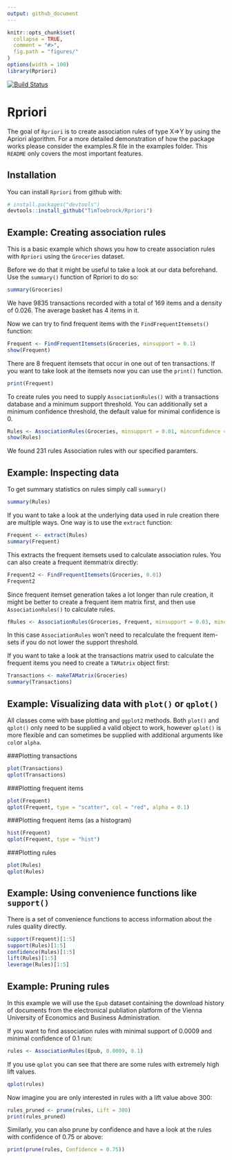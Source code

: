 ```yaml
---
output: github_document
---
```


<!-- README.md is generated from README.Rmd. Please edit that file -->

```r
knitr::opts_chunk$set(
  collapse = TRUE,
  comment = "#>",
  fig.path = "figures/"
)
options(width = 100)
library(Rpriori)
```
[![Build Status](https://travis-ci.org/TimToebrock/Rpriori.svg?branch=master)](https://travis-ci.org/TimToebrock/Rpriori)


# Rpriori

The goal of `Rpriori` is to create association rules of type X=>Y by using the Apriori algorithm. For a more detailed demonstration of how the package works please consider the examples.R file in the examples folder. This `README` only covers the most important features.

## Installation

You can install `Rpriori` from github with:

```r
# install.packages("devtools")
devtools::install_github("TimToebrock/Rpriori")
```

## Example: Creating association rules

This is a basic example which shows you how to create association rules with `Rpriori` using the `Groceries` dataset.

Before we do that it might be useful to take a look at our data beforehand.
Use the `summary()` function of Rpriori to do so:

```r
summary(Groceries)
```

We have 9835 transactions recorded with a total of 169 items and a density of 0.026. The average basket has 4 items in it.

Now we can try to find frequent items with the `FindFrequentItemsets()` function:

```r
Frequent <- FindFrequentItemsets(Groceries, minsupport = 0.1)
show(Frequent)
```

There are 8 frequent itemsets that occur in one out of ten transactions. 
If you want to take look at the itemsets now you can use the `print()` function.

```r
print(Frequent)
```

To create rules you need to supply `AssociationRules()` with a transactions database and a minimum support threshold. 
You can additionally set a minimum confidence threshold, the default value for minimal confidence is 0.

```r
Rules <- AssociationRules(Groceries, minsupport = 0.01, minconfidence = 0.2)
show(Rules)
```
We found 231 rules Association rules with our specified paramters.

## Example: Inspecting data

To get summary statistics on rules simply call `summary()`
```r
summary(Rules)
```

If you want to take a look at the underlying data used in rule creation there are multiple ways. One way is to use the `extract` function:
```r
Frequent <- extract(Rules)
summary(Frequent)
```

This extracts the frequent itemsets used to calculate association rules. You can also create a frequent itemmatrix directly:
```r
Frequent2 <- FindFrequentItemsets(Groceries, 0.01)
Frequent2
```
Since frequent itemset generation takes a lot longer than rule creation, it might be better to create a frequent item matrix first, and then use `AssociationRules()` to calculate rules.

```r
fRules <- AssociationRules(Groceries, Frequent, minsupport = 0.03, minconfidence = 0.4)
```
In this case `AssociationRules` won't need to recalculate the frequent item-sets if you do not lower the support threshold.

If you want to take a look at the transactions matrix used to calculate the frequent items you need to create a `TAMatrix` object first:
```r
Transactions <- makeTAMatrix(Groceries)
summary(Transactions)
```

## Example: Visualizing data with `plot()` or `qplot()`

All classes come with base plotting and `ggplot2` methods. Both `plot()` and `qplot()` only need to be supplied a valid object to work, however `qplot()` is more flexible and can sometimes be supplied with additional arguments like `col`or `alpha`.

###Plotting transactions
```r
plot(Transactions)
qplot(Transactions)
```

###Plotting frequent items
```r
plot(Frequent)
qplot(Frequent, type = "scatter", col = "red", alpha = 0.1)
```

###Plotting frequent items (as a histogram)
```r
hist(Frequent)
qplot(Frequent, type = "hist")
```

###Plotting rules
```r
plot(Rules)
qplot(Rules)
```

## Example: Using convenience functions like `support()`

There is a set of convenience functions to access information about the rules quality directly.
```r
support(Frequent)[1:5]
support(Rules)[1:5]
confidence(Rules)[1:5]
lift(Rules)[1:5]
leverage(Rules)[1:5]
```

## Example: Pruning rules

In this example we will use the `Epub` dataset containing the download history of
documents from the electronical publiation platform of the Vienna University of Economics and
Business Administration.

If you want to find association rules with minimal support of 0.0009 and minimal confidence of 0.1 run:
```r
rules <- AssociationRules(Epub, 0.0009, 0.1)
```

If you use `qplot` you can see that there are some rules with extremely high lift values.

```r
qplot(rules)
```


Now imagine you are only interested in rules with a lift value above 300:
```r
rules_pruned <- prune(rules, Lift = 300)
print(rules_pruned)
```

Similarly, you can also prune by confidence and have a look at the rules with confidence 
of 0.75 or above:
```r
print(prune(rules, Confidence = 0.75))
```
